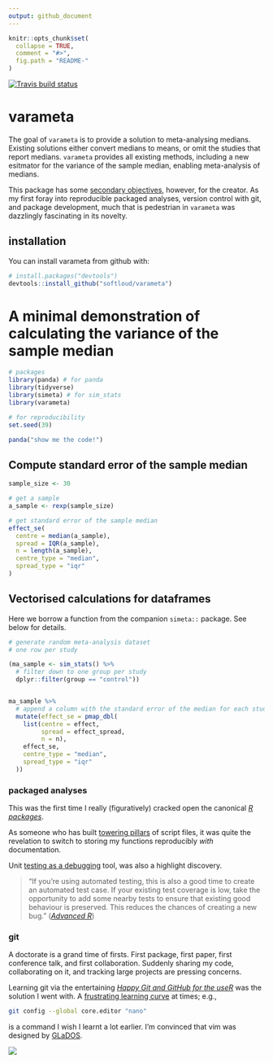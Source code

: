 ```yaml
---
output: github_document
---
```


<!-- README.md is generated from README.Rmd. Please edit that file -->

```r
knitr::opts_chunk$set(
  collapse = TRUE,
  comment = "#>",
  fig.path = "README-"
)

```

<!-- badges: start -->
[![Travis build status](https://travis-ci.org/softloud/varameta.svg?branch=master)](https://travis-ci.org/softloud/varameta)
<!-- badges: end -->

# varameta

The goal of `varameta` is to provide a solution to meta-analysing medians. Existing solutions either convert medians to means, or omit the studies that report medians. `varameta` provides all existing methods, including a new esitmator for the variance of the sample median, enabling meta-analysis of medians. 

This package has some [secondary objectives](#secondary-objectives), however, for the creator. As my first foray into reproducible packaged analyses, version control with git, and package development, much that is pedestrian in `varameta` was dazzlingly fascinating in its novelty.  

## installation

You can install varameta from github with:

```r
# install.packages("devtools")
devtools::install_github("softloud/varameta")
```

# A minimal demonstration of calculating the variance of the sample median 

```r
# packages
library(panda) # for panda
library(tidyverse)
library(simeta) # for sim_stats
library(varameta) 

# for reproducibility
set.seed(39)

```


```r
panda("show me the code!")
```


## Compute standard error of the sample median

```r

sample_size <- 30

# get a sample
a_sample <- rexp(sample_size)

# get standard error of the sample median
effect_se(
  centre = median(a_sample),
  spread = IQR(a_sample),
  n = length(a_sample),
  centre_type = "median",
  spread_type = "iqr"
)

```


## Vectorised calculations for dataframes

Here we borrow a function from the companion `simeta::` package. See below for details.

```r
# generate random meta-analysis dataset
# one row per study

(ma_sample <- sim_stats() %>%
  # filter down to one group per study
  dplyr::filter(group == "control"))


ma_sample %>%
  # append a column with the standard error of the median for each study
  mutate(effect_se = pmap_dbl(
    list(centre = effect,
         spread = effect_spread,
         n = n),
    effect_se,
    centre_type = "median",
    spread_type = "iqr"
  ))


```

### packaged analyses

This was the first time I really (figuratively) cracked open the canonical [*R packages*](http://r-pkgs.had.co.nz/). 

As someone who has built [towering pillars](https://ropensci.org/blog/2018/03/13/ode-to-testing/) of script files, it was quite the revelation to switch to storing my functions reproducibly *with* documentation. 

Unit [testing as a debugging](http://cantabile.rbind.io/2018/07/01/testing-as-debugging/) tool, was also a highlight discovery.   

> "If you’re using automated testing, this is also a good time to create an automated test case. If your existing test coverage is low, take the opportunity to add some nearby tests to ensure that existing good behaviour is preserved. This reduces the chances of creating a new bug." ([*Advanced R*](http://adv-r.had.co.nz/Exceptions-Debugging.html))

### git 

A doctorate is a grand time of firsts. First package, first paper, first conference talk, and first collaboration. Suddenly sharing my code, collaborating on it, and tracking large projects are pressing concerns. 

Learning git via the entertaining [*Happy Git and GitHub for the useR*](http://happygitwithr.com/) was the solution I went with. A [frustrating learning curve](https://stackoverflow.blog/2017/05/23/stack-overflow-helping-one-million-developers-exit-vim/) at times; e.g.,

```bash
git config --global core.editor "nano"
```

is a command I wish I learnt a lot earlier. I'm convinced that vim was designed by [GLaDOS](https://en.wikipedia.org/wiki/GLaDOS).

![](https://upload.wikimedia.org/wikipedia/en/b/bf/Glados.png)

 
